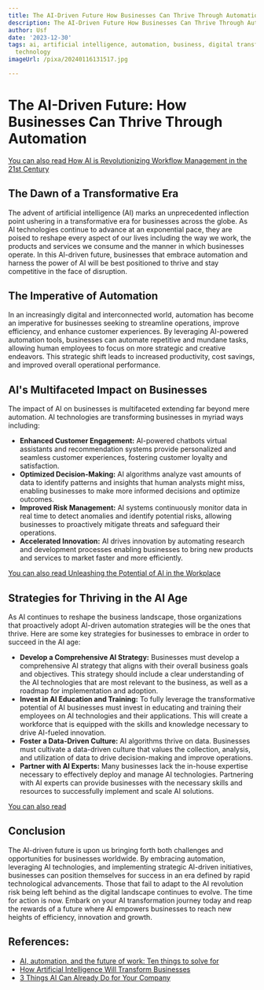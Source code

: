 ```yaml
---
title: The AI-Driven Future How Businesses Can Thrive Through Automation
description: The AI-Driven Future How Businesses Can Thrive Through Automation
author: Usf
date: '2023-12-30'
tags: ai, artificial intelligence, automation, business, digital transformation, future,
  technology
imageUrl: /pixa/20240116131517.jpg

---
```

# **The AI-Driven Future:  How Businesses  Can Thrive Through  Automation**

[You  can also read How AI is  Revolutionizing Workflow Management in the 21st Century](How%20AI%20is%20Revolutionizing%20Workflow%20Management%20in%20the%2021st%20Century)


## The Dawn of a Transformative Era

The advent of artificial intelligence  (AI) marks  an unprecedented  inflection point ushering in a  transformative  era for businesses across the globe. As AI technologies continue to advance at an exponential pace, they are poised to reshape every aspect of our lives including  the way we work, the products and services we consume and the manner in which businesses operate. In this AI-driven future, businesses that embrace  automation and  harness the  power of AI  will  be best positioned to thrive and stay competitive in the face of disruption.

## The Imperative of Automation

In an increasingly digital and interconnected world, automation has become  an imperative for businesses seeking to streamline operations, improve efficiency, and enhance customer experiences. By leveraging AI-powered  automation  tools,  businesses can automate repetitive and mundane  tasks, allowing  human employees to focus on more strategic and creative endeavors. This strategic shift leads to increased productivity, cost savings, and improved overall operational performance.

## AI's Multifaceted  Impact on Businesses

The impact of AI on businesses is multifaceted extending far  beyond mere automation. AI  technologies are transforming businesses in myriad ways including:

- **Enhanced  Customer Engagement:** AI-powered chatbots virtual assistants and recommendation systems provide personalized  and seamless customer experiences, fostering customer loyalty and satisfaction.
- **Optimized Decision-Making:** AI algorithms analyze vast amounts of data to identify patterns and insights that human analysts might miss, enabling businesses  to make more informed decisions and  optimize outcomes.
- **Improved Risk Management:** AI systems continuously monitor data in real time to detect anomalies  and  identify potential risks, allowing businesses to proactively mitigate threats and safeguard their operations.
-  **Accelerated Innovation:** AI drives  innovation by automating research and development  processes  enabling businesses to bring new products  and services to market faster and more efficiently.

[You can  also read Unleashing the Potential of AI in the Workplace](Unleashing%20the%20Potential%20of%20AI%20in%20the%20Workplace)


## Strategies for Thriving in the  AI Age

As AI continues to reshape the business  landscape, those organizations that proactively adopt AI-driven automation strategies will be the ones that thrive. Here are some key strategies for businesses to embrace in order to succeed in the AI age:

- **Develop a Comprehensive AI Strategy:** Businesses must develop a comprehensive AI strategy that aligns with their overall business goals and objectives. This strategy should include a clear understanding of  the AI technologies that are most relevant to the business, as well as a  roadmap for implementation  and adoption.
- **Invest in AI Education  and Training:** To fully leverage the transformative potential  of AI businesses must invest in  educating and  training their employees  on AI technologies and their applications. This will create a workforce that is equipped with the skills and knowledge necessary to drive AI-fueled innovation.
- **Foster a Data-Driven Culture:** AI algorithms thrive on data. Businesses must cultivate  a data-driven culture that  values  the collection, analysis, and utilization of data to drive decision-making and improve operations.
-  **Partner with AI Experts:** Many businesses lack the in-house expertise necessary to effectively deploy and manage AI technologies. Partnering with AI  experts can provide businesses with the necessary skills and resources to  successfully implement and scale AI  solutions.

[You can  also read ]()


## Conclusion

The AI-driven future is upon us bringing forth both challenges and opportunities for businesses worldwide. By embracing automation, leveraging AI technologies, and implementing strategic  AI-driven initiatives, businesses can position themselves for success in  an  era defined by rapid  technological advancements. Those that  fail to adapt to the AI revolution risk being left behind as the  digital landscape continues to evolve. The time for action is now. Embark on your AI transformation journey today and reap the  rewards of a future where AI empowers businesses to reach new heights of efficiency, innovation and growth.

## References:
- [AI, automation, and the future of work: Ten things to solve for](https://www.mckinsey.com/featured-insights/future-of-work/ai-automation-and-the-future-of-work-ten-things-to-solve-for)
- [How Artificial Intelligence Will Transform Businesses](https://www.businessnewsdaily.com/9402-artificial-intelligence-business-trends.html)
- [3 Things AI Can Already Do for Your Company](https://hbr.org/2018/01/artificial-intelligence-for-the-real-world)
